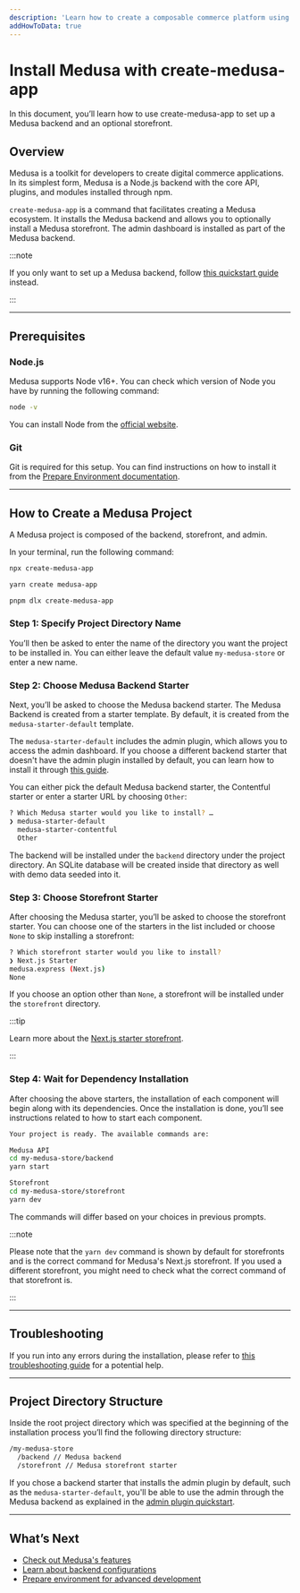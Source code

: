 ```yaml
---
description: 'Learn how to create a composable commerce platform using Medusa. This quickstart guide will help you set up your Medusa backend, admin, and storefront all at once.'
addHowToData: true
---
```



# Install Medusa with create-medusa-app

In this document, you’ll learn how to use create-medusa-app to set up a Medusa backend and an optional storefront.

## Overview

Medusa is a toolkit for developers to create digital commerce applications. In its simplest form, Medusa is a Node.js backend with the core API, plugins, and modules installed through npm.

`create-medusa-app` is a command that facilitates creating a Medusa ecosystem. It installs the Medusa backend and allows you to optionally install a Medusa storefront. The admin dashboard is installed as part of the Medusa backend.

:::note

If you only want to set up a Medusa backend, follow [this quickstart guide](./development/backend/install.mdx) instead.

:::

---

## Prerequisites

### Node.js

Medusa supports Node v16+. You can check which version of Node you have by running the following command:

```bash noReport
node -v
```

You can install Node from the [official website](https://nodejs.org/en/).

### Git

Git is required for this setup. You can find instructions on how to install it from the [Prepare Environment documentation](./development/backend/prepare-environment.mdx#git).

---

## How to Create a Medusa Project

A Medusa project is composed of the backend, storefront, and admin.

In your terminal, run the following command:

<Tabs groupId="npxyarn" isCodeTabs={true}>
  <TabItem value="npx" label="NPX" default>

  ```bash
  npx create-medusa-app
  ```

  </TabItem>
  <TabItem value="yarn" label="Yarn">

  ```bash
  yarn create medusa-app
  ```

  </TabItem>
  <TabItem value="pnpm" label="pnpm">

  ```bash
  pnpm dlx create-medusa-app
  ```

  </TabItem>
</Tabs>

### Step 1: Specify Project Directory Name

You’ll then be asked to enter the name of the directory you want the project to be installed in. You can either leave the default value `my-medusa-store` or enter a new name.

### Step 2: Choose Medusa Backend Starter

Next, you’ll be asked to choose the Medusa backend starter. The Medusa Backend is created from a starter template. By default, it is created from the `medusa-starter-default` template.

The `medusa-starter-default` includes the admin plugin, which allows you to access the admin dashboard. If you choose a different backend starter that doesn't have the admin plugin installed by default, you can learn how to install it through [this guide](./admin/quickstart.mdx).

You can either pick the default Medusa backend starter, the Contentful starter or enter a starter URL by choosing `Other`:

```bash noReport
? Which Medusa starter would you like to install? …
❯ medusa-starter-default
  medusa-starter-contentful
  Other
```

The backend will be installed under the `backend` directory under the project directory. An SQLite database will be created inside that directory as well with demo data seeded into it.

### Step 3: Choose Storefront Starter

After choosing the Medusa starter, you’ll be asked to choose the storefront starter. You can choose one of the starters in the list included or choose `None` to skip installing a storefront:

```bash noReport
? Which storefront starter would you like to install?
❯ Next.js Starter
medusa.express (Next.js)
None
```

If you choose an option other than `None`, a storefront will be installed under the `storefront` directory.

:::tip

Learn more about the [Next.js starter storefront](./starters/nextjs-medusa-starter.mdx).

:::

### Step 4: Wait for Dependency Installation

After choosing the above starters, the installation of each component will begin along with its dependencies. Once the installation is done, you’ll see instructions related to how to start each component.

```bash noReport
Your project is ready. The available commands are:

Medusa API
cd my-medusa-store/backend
yarn start

Storefront
cd my-medusa-store/storefront
yarn dev
```

The commands will differ based on your choices in previous prompts.

:::note

Please note that the `yarn dev` command is shown by default for storefronts and is the correct command for Medusa's Next.js storefront. If you used a different storefront, you might need to check what the correct command of that storefront is.

:::

<Feedback 
   event="survey_create-medusa-app"
   question="Did you set up Medusa successfully?"
   positiveQuestion="Is there anything that should improved?"
   negativeQuestion="Please describe the issue you faced."
/>

---

## Troubleshooting

If you run into any errors during the installation, please refer to [this troubleshooting guide](./troubleshooting/create-medusa-app-errors.md) for a potential help.

---

## Project Directory Structure

Inside the root project directory which was specified at the beginning of the installation process you’ll find the following directory structure:

```bash noReport
/my-medusa-store
  /backend // Medusa backend
  /storefront // Medusa storefront starter
```

If you chose a backend starter that installs the admin plugin by default, such as the `medusa-starter-default`, you'll be able to use the admin through the Medusa backend as explained in the [admin plugin quickstart](./admin/quickstart.mdx).

---

## What’s Next

- [Check out Medusa's features](./modules/overview.mdx)
- [Learn about backend configurations](./development/backend/configurations.md)
- [Prepare environment for advanced development](./development/backend/prepare-environment.mdx)
